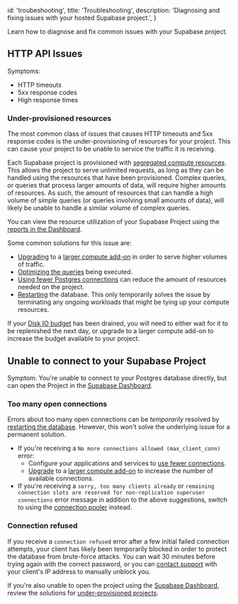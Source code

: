 
  id: 'troubeshooting',
  title: 'Troubleshooting',
  description: 'Diagnosing and fixing issues with your hosted Supabase project.',
}

Learn how to diagnose and fix common issues with your Supabase project.

## HTTP API Issues

Symptoms:

- HTTP timeouts
- 5xx response codes
- High response times

### Under-provisioned resources

The most common class of issues that causes HTTP timeouts and 5xx response codes is the under-provisioning of resources for your project. This can cause your project to be unable to service the traffic it is receiving.

Each Supabase project is provisioned with [segregated compute resources](../platform/compute-add-ons). This allows the project to serve unlimited requests, as long as they can be handled using the resources that have been provisioned. Complex queries, or queries that process larger amounts of data, will require higher amounts of resources. As such, the amount of resources that can handle a high volume of simple queries (or queries involving small amounts of data), will likely be unable to handle a similar volume of complex queries.

You can view the resource utilization of your Supabase Project using the [reports in the Dashboard](https://app.supabase.com/project/_/reports/database).

Some common solutions for this issue are:

- [Upgrading](https://app.supabase.com/project/_/settings/billing/subscription) to a [larger compute add-on](../platform/compute-add-ons) in order to serve higher volumes of traffic.
- [Optimizing the queries](../platform/performance#examining-query-performance) being executed.
- [Using fewer Postgres connections](../platform/performance#configuring-clients-to-use-fewer-connections) can reduce the amount of resources needed on the project.
- [Restarting](https://app.supabase.com/project/_/settings/general) the database. This only temporarily solves the issue by terminating any ongoing workloads that might be tying up your compute resources.

If your [Disk IO budget](../platform/compute-add-ons#disk-io) has been drained, you will need to either wait for it to be replenished the next day, or upgrade to a larger compute add-on to increase the budget available to your project.

## Unable to connect to your Supabase Project

Symptom: You're unable to connect to your Postgres database directly, but can open the Project in the [Supabase Dashboard](https://app.supabase.com/project/_/).

### Too many open connections

Errors about too many open connections can be _temporarily_ resolved by [restarting the database](https://app.supabase.com/project/_/settings/general). However, this won't solve the underlying issue for a permanent solution.

- If you're receiving a `No more connections allowed (max_client_conn)` error:
  - Configure your applications and services to [use fewer connections](../platform/performance#configuring-clients-to-use-fewer-connections).
  - [Upgrade](https://app.supabase.com/project/_/settings/billing/subscription) to a [larger compute add-on](../platform/compute-add-ons) to increase the number of available connections.
- If you're receiving a `sorry, too many clients already` or `remaining connection slots are reserved for non-replication superuser connections` error message in addition to the above suggestions, switch to using the [connection pooler](/docs/guides/database/connecting-to-postgres#connection-pool) instead.

### Connection refused

If you receive a `connection refused` error after a few initial failed connection attempts, your client has likely been temporarily blocked in order to protect the database from brute-force attacks. You can wait 30 minutes before trying again with the correct password, or you can [contact support](https://app.supabase.com/support/new) with your client's IP address to manually unblock you.

If you're also unable to open the project using the [Supabase Dashboard](https://app.supabase.com/project/_/), review the solutions for [under-provisioned projects](#under-provisioned-resources).


